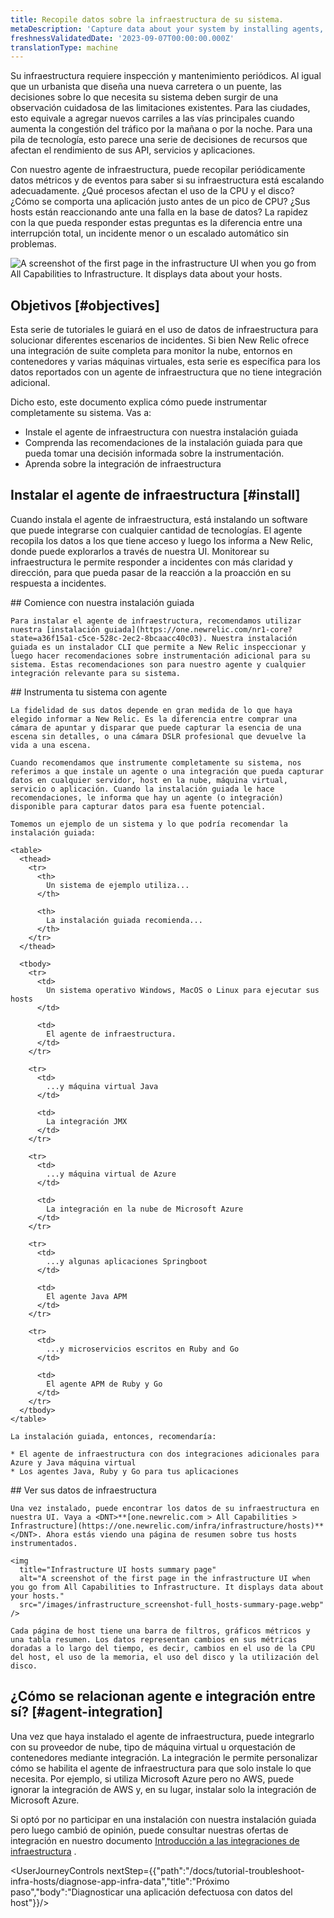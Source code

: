 ```yaml
---
title: Recopile datos sobre la infraestructura de su sistema.
metaDescription: 'Capture data about your system by installing agents, then view that data in New Relic.'
freshnessValidatedDate: '2023-09-07T00:00:00.000Z'
translationType: machine
---
```


Su infraestructura requiere inspección y mantenimiento periódicos. Al igual que un urbanista que diseña una nueva carretera o un puente, las decisiones sobre lo que necesita su sistema deben surgir de una observación cuidadosa de las limitaciones existentes. Para las ciudades, esto equivale a agregar nuevos carriles a las vías principales cuando aumenta la congestión del tráfico por la mañana o por la noche. Para una pila de tecnología, esto parece una serie de decisiones de recursos que afectan el rendimiento de sus API, servicios y aplicaciones.

Con nuestro agente de infraestructura, puede recopilar periódicamente datos métricos y de eventos para saber si su infraestructura está escalando adecuadamente. ¿Qué procesos afectan el uso de la CPU y el disco? ¿Cómo se comporta una aplicación justo antes de un pico de CPU? ¿Sus hosts están reaccionando ante una falla en la base de datos? La rapidez con la que pueda responder estas preguntas es la diferencia entre una interrupción total, un incidente menor o un escalado automático sin problemas.

<img
  title="Infrastructure UI hosts summary page"
  alt="A screenshot of the first page in the infrastructure UI when you go from All Capabilities to Infrastructure. It displays data about your hosts."
  src="/images/infrastructure_screenshot-crop_hosts-summary-page.webp"
/>

## Objetivos [#objectives]

Esta serie de tutoriales le guiará en el uso de datos de infraestructura para solucionar diferentes escenarios de incidentes. Si bien New Relic ofrece una integración de suite completa para monitor la nube, entornos en contenedores y varias máquinas virtuales, esta serie es específica para los datos reportados con un agente de infraestructura que no tiene integración adicional.

Dicho esto, este documento explica cómo puede instrumentar completamente su sistema. Vas a:

* Instale el agente de infraestructura con nuestra instalación guiada
* Comprenda las recomendaciones de la instalación guiada para que pueda tomar una decisión informada sobre la instrumentación.
* Aprenda sobre la integración de infraestructura

## Instalar el agente de infraestructura [#install]

Cuando instala el agente de infraestructura, está instalando un software que puede integrarse con cualquier cantidad de tecnologías. El agente recopila los datos a los que tiene acceso y luego los informa a New Relic, donde puede explorarlos a través de nuestra UI. Monitorear su infraestructura le permite responder a incidentes con más claridad y dirección, para que pueda pasar de la reacción a la proacción en su respuesta a incidentes.

<Steps>
  <Step>
    ## Comience con nuestra instalación guiada

    Para instalar el agente de infraestructura, recomendamos utilizar nuestra [instalación guiada](https://one.newrelic.com/nr1-core?state=a36f15a1-c5ce-528c-2ec2-8bcaacc40c03). Nuestra instalación guiada es un instalador CLI que permite a New Relic inspeccionar y luego hacer recomendaciones sobre instrumentación adicional para su sistema. Estas recomendaciones son para nuestro agente y cualquier integración relevante para su sistema.
  </Step>

  <Step>
    ## Instrumenta tu sistema con agente

    La fidelidad de sus datos depende en gran medida de lo que haya elegido informar a New Relic. Es la diferencia entre comprar una cámara de apuntar y disparar que puede capturar la esencia de una escena sin detalles, o una cámara DSLR profesional que devuelve la vida a una escena.

    Cuando recomendamos que instrumente completamente su sistema, nos referimos a que instale un agente o una integración que pueda capturar datos en cualquier servidor, host en la nube, máquina virtual, servicio o aplicación. Cuando la instalación guiada le hace recomendaciones, le informa que hay un agente (o integración) disponible para capturar datos para esa fuente potencial.

    Tomemos un ejemplo de un sistema y lo que podría recomendar la instalación guiada:

    <table>
      <thead>
        <tr>
          <th>
            Un sistema de ejemplo utiliza...
          </th>

          <th>
            La instalación guiada recomienda...
          </th>
        </tr>
      </thead>

      <tbody>
        <tr>
          <td>
            Un sistema operativo Windows, MacOS o Linux para ejecutar sus hosts
          </td>

          <td>
            El agente de infraestructura.
          </td>
        </tr>

        <tr>
          <td>
            ...y máquina virtual Java
          </td>

          <td>
            La integración JMX
          </td>
        </tr>

        <tr>
          <td>
            ...y máquina virtual de Azure
          </td>

          <td>
            La integración en la nube de Microsoft Azure
          </td>
        </tr>

        <tr>
          <td>
            ...y algunas aplicaciones Springboot
          </td>

          <td>
            El agente Java APM
          </td>
        </tr>

        <tr>
          <td>
            ...y microservicios escritos en Ruby and Go
          </td>

          <td>
            El agente APM de Ruby y Go
          </td>
        </tr>
      </tbody>
    </table>

    La instalación guiada, entonces, recomendaría:

    * El agente de infraestructura con dos integraciones adicionales para Azure y Java máquina virtual
    * Los agentes Java, Ruby y Go para tus aplicaciones
  </Step>

  <Step>
    ## Ver sus datos de infraestructura

    Una vez instalado, puede encontrar los datos de su infraestructura en nuestra UI. Vaya a <DNT>**[one.newrelic.com > All Capabilities > Infrastructure](https://one.newrelic.com/infra/infrastructure/hosts)**</DNT>. Ahora estás viendo una página de resumen sobre tus hosts instrumentados.

    <img
      title="Infrastructure UI hosts summary page"
      alt="A screenshot of the first page in the infrastructure UI when you go from All Capabilities to Infrastructure. It displays data about your hosts."
      src="/images/infrastructure_screenshot-full_hosts-summary-page.webp"
    />

    Cada página de host tiene una barra de filtros, gráficos métricos y una tabla resumen. Los datos representan cambios en sus métricas doradas a lo largo del tiempo, es decir, cambios en el uso de la CPU del host, el uso de la memoria, el uso del disco y la utilización del disco.
  </Step>
</Steps>

## ¿Cómo se relacionan agente e integración entre sí? [#agent-integration]

Una vez que haya instalado el agente de infraestructura, puede integrarlo con su proveedor de nube, tipo de máquina virtual u orquestación de contenedores mediante integración. La integración le permite personalizar cómo se habilita el agente de infraestructura para que solo instale lo que necesita. Por ejemplo, si utiliza Microsoft Azure pero no AWS, puede ignorar la integración de AWS y, en su lugar, instalar solo la integración de Microsoft Azure.

Si optó por no participar en una instalación con nuestra instalación guiada pero luego cambió de opinión, puede consultar nuestras ofertas de integración en nuestro documento [Introducción a las integraciones de infraestructura](/docs/infrastructure/infrastructure-integrations/get-started/introduction-infrastructure-integrations) .

<UserJourneyControls nextStep={{"path":"/docs/tutorial-troubleshoot-infra-hosts/diagnose-app-infra-data","title":"Próximo paso","body":"Diagnosticar una aplicación defectuosa con datos del host"}}/>
